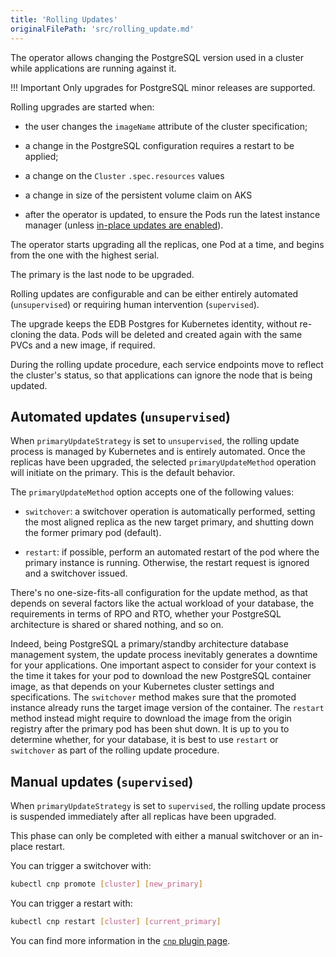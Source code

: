 ```yaml
---
title: 'Rolling Updates'
originalFilePath: 'src/rolling_update.md'
---
```


The operator allows changing the PostgreSQL version used in a cluster while
applications are running against it.

!!! Important
    Only upgrades for PostgreSQL minor releases are supported.

Rolling upgrades are started when:

-   the user changes the `imageName` attribute of the cluster specification;

-   a change in the PostgreSQL configuration requires a restart to be
    applied;

-   a change on the `Cluster` `.spec.resources` values

-   a change in size of the persistent volume claim on AKS

-   after the operator is updated, to ensure the Pods run the latest instance
    manager (unless [in-place updates are enabled](installation_upgrade.md#in-place-updates-of-the-instance-manager)).

The operator starts upgrading all the replicas, one Pod at a time, and begins
from the one with the highest serial.

The primary is the last node to be upgraded.

Rolling updates are configurable and can be either entirely automated
(`unsupervised`) or requiring human intervention (`supervised`).

The upgrade keeps the EDB Postgres for Kubernetes identity, without re-cloning the
data. Pods will be deleted and created again with the same PVCs and a new
image, if required.

During the rolling update procedure, each service endpoints move to reflect the
cluster's status, so that applications can ignore the node that is being
updated.

## Automated updates (`unsupervised`)

When `primaryUpdateStrategy` is set to `unsupervised`, the rolling update
process is managed by Kubernetes and is entirely automated. Once the replicas
have been upgraded, the selected `primaryUpdateMethod` operation will initiate
on the primary. This is the default behavior.

The `primaryUpdateMethod` option accepts one of the following values:

-   `switchover`: a switchover operation is automatically performed, setting the
    most aligned replica as the new target primary, and shutting down the former
    primary pod (default).

-   `restart`: if possible, perform an automated restart of the pod where the
    primary instance is running. Otherwise, the restart request is ignored and a
    switchover issued.

There's no one-size-fits-all configuration for the update method, as that
depends on several factors like the actual workload of your database, the
requirements in terms of RPO and RTO, whether your PostgreSQL architecture is
shared or shared nothing, and so on.

Indeed, being PostgreSQL a primary/standby architecture database management
system, the update process inevitably generates a downtime for your
applications. One important aspect to consider for your context is the time it
takes for your pod to download the new PostgreSQL container image, as that
depends on your Kubernetes cluster settings and specifications. The
`switchover` method makes sure that the promoted instance already runs the
target image version of the container. The `restart` method instead might require
to download the image from the origin registry after the primary pod has been
shut down. It is up to you to determine whether, for your database, it is best
to use `restart` or `switchover` as part of the rolling update procedure.

## Manual updates (`supervised`)

When `primaryUpdateStrategy` is set to `supervised`, the rolling update process
is suspended immediately after all replicas have been upgraded.

This phase can only be completed with either a manual switchover or an in-place
restart.

You can trigger a switchover with:

```bash
kubectl cnp promote [cluster] [new_primary]
```

You can trigger a restart with:

```bash
kubectl cnp restart [cluster] [current_primary]
```

You can find more information in the [`cnp` plugin page](cnp-plugin.md).